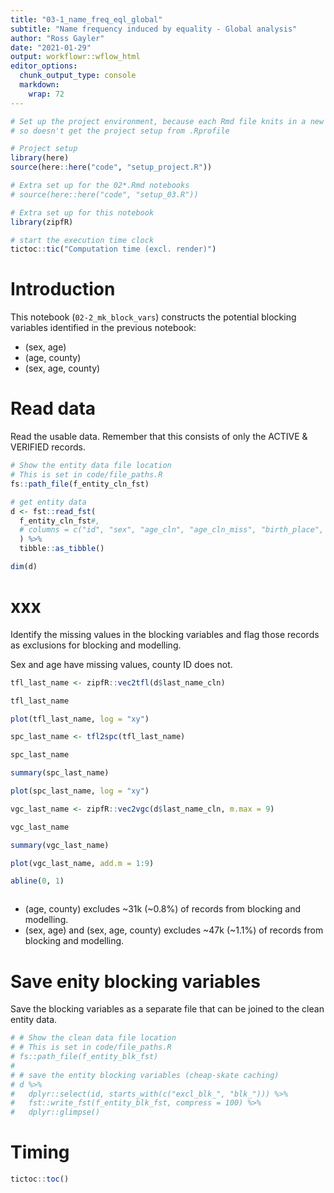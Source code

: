 ```yaml
---
title: "03-1_name_freq_eql_global"
subtitle: "Name frequency induced by equality - Global analysis"
author: "Ross Gayler"
date: "2021-01-29"
output: workflowr::wflow_html
editor_options:
  chunk_output_type: console
  markdown: 
    wrap: 72
---
```


```r
# Set up the project environment, because each Rmd file knits in a new R session
# so doesn't get the project setup from .Rprofile

# Project setup
library(here)
source(here::here("code", "setup_project.R"))

# Extra set up for the 02*.Rmd notebooks
# source(here::here("code", "setup_03.R"))

# Extra set up for this notebook
library(zipfR)

# start the execution time clock
tictoc::tic("Computation time (excl. render)")
```

# Introduction

This notebook (`02-2_mk_block_vars`) constructs the potential blocking
variables identified in the previous notebook:

-   (sex, age)
-   (age, county)
-   (sex, age, county)


# Read data

Read the usable data. Remember that this consists of only the ACTIVE &
VERIFIED records.

```r
# Show the entity data file location
# This is set in code/file_paths.R
fs::path_file(f_entity_cln_fst)

# get entity data
d <- fst::read_fst(
  f_entity_cln_fst#,
  # columns = c("id", "sex", "age_cln", "age_cln_miss", "birth_place", "county_id")
  ) %>% 
  tibble::as_tibble()

dim(d)
```

# xxx

Identify the missing values in the blocking variables and flag those
records as exclusions for blocking and modelling.

Sex and age have missing values, county ID does not.

```r

tfl_last_name <- zipfR::vec2tfl(d$last_name_cln)

tfl_last_name

plot(tfl_last_name, log = "xy")

spc_last_name <- tfl2spc(tfl_last_name)

spc_last_name

summary(spc_last_name)

plot(spc_last_name, log = "xy")

vgc_last_name <- zipfR::vec2vgc(d$last_name_cln, m.max = 9)

vgc_last_name

summary(vgc_last_name)

plot(vgc_last_name, add.m = 1:9)

abline(0, 1)



```

-   (age, county) excludes \~31k (\~0.8%) of records from blocking and
    modelling.
-   (sex, age) and (sex, age, county) excludes \~47k (\~1.1%) of records
    from blocking and modelling.

# Save enity blocking variables

Save the blocking variables as a separate file that can be joined to the clean entity data.

```r
# # Show the clean data file location
# # This is set in code/file_paths.R
# fs::path_file(f_entity_blk_fst)
# 
# # save the entity blocking variables (cheap-skate caching)
# d %>% 
#   dplyr::select(id, starts_with(c("excl_blk_", "blk_"))) %>% 
#   fst::write_fst(f_entity_blk_fst, compress = 100) %>% 
#   dplyr::glimpse()

```

# Timing {.unnumbered}

```r
tictoc::toc()
```
